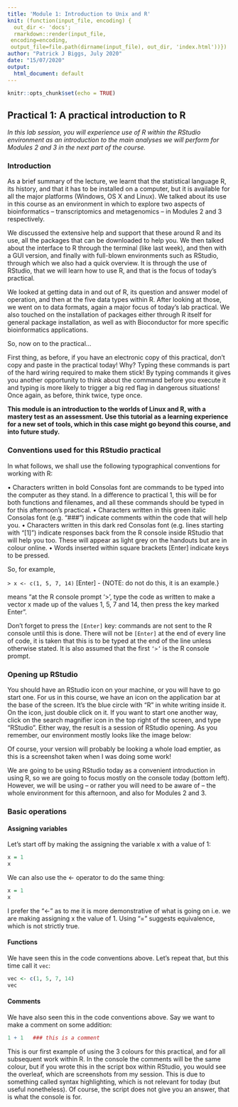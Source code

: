 ```yaml
---
title: 'Module 1: Introduction to Unix and R'
knit: (function(input_file, encoding) {
  out_dir <- 'docs';
  rmarkdown::render(input_file,
 encoding=encoding,
 output_file=file.path(dirname(input_file), out_dir, 'index.html'))})
author: "Patrick J Biggs, July 2020"
date: "15/07/2020"
output:
  html_document: default
---
```


```r
knitr::opts_chunk$set(echo = TRUE)
```

## Practical 1: A practical introduction to R

_In this lab session, you will experience use of R within the RStudio environment as an introduction to the main analyses we will perform for Modules 2 and 3 in the next part of the course._


### Introduction

As a brief summary of the lecture, we learnt that the statistical language R, its history, and that it has to be installed on a computer, but it is available for all the major platforms (Windows, OS X and Linux).  We talked about its use in this course as an environment in which to explore two aspects of bioinformatics – transcriptomics and metagenomics – in Modules 2 and 3 respectively.

We discussed the extensive help and support that these around R and its use, all the packages that can be downloaded to help you.  We then talked about the interface to R through the terminal (like last week), and then with a GUI version, and finally with full-blown environments such as RStudio, through which we also had a quick overview.  It is through the use of RStudio, that we will learn how to use R, and that is the focus of today’s practical.  

We looked at getting data in and out of R, its question and answer model of operation, and then at the five data types within R.  After looking at those, we went on to data formats, again a major focus of today’s lab practical.  We also touched on the installation of packages either through R itself for general package installation, as well as with Bioconductor for more specific bioinformatics applications.

So, now on to the practical…

First thing, as before, if you have an electronic copy of this practical, don’t copy and paste in the practical today! Why?  Typing these commands is part of the hard wiring required to make them stick! By typing commands it gives you another opportunity to think about the command before you execute it and typing is more likely to trigger a big red flag in dangerous situations!  Once again, as before, think twice, type once.

**This module is an introduction to the worlds of Linux and R, with a mastery test as an assessment.  Use this tutorial as a learning experience for a new set of tools, which in this case might go beyond this course, and into future study.**



### Conventions used for this RStudio practical

In what follows, we shall use the following typographical conventions for working with R:

•	Characters written in bold Consolas font are commands to be typed into the computer as they stand.  In a difference to practical 1, this will be for both functions and filenames, and all these commands should be typed in for this afternoon’s practical.
•	Characters written in this green italic Consolas font (e.g. “###”) indicate comments within the code that will help you.
•	Characters written in this dark red Consolas font (e.g. lines starting with “[1]”) indicate responses back from the R console inside RStudio that will help you too.  These will appear as light grey on the handouts but are in colour online.
•	Words inserted within square brackets [Enter] indicate keys to be pressed.

So, for example,

`> x <- c(1, 5, 7, 14)` [Enter]	- {NOTE: do not do this, it is an example.}


means "at the R console prompt ‘>’, type the code as written to make a vector x made up of the values 1, 5, 7 and 14, then press the key marked Enter".

Don't forget to press the `[Enter]` key: commands are not sent to the R console until this is done.  There will not be `[Enter]` at the end of every line of code, it is taken that this is to be typed at the end of the line unless otherwise stated.  It is also assumed that the first `‘>’` is the R console prompt.



### Opening up RStudio

You should have an RStudio icon on your machine, or you will have to go start one.  For us in this course, we have an icon on the application bar at the base of the screen.  It’s the blue circle with “R” in white writing inside it.  On the icon, just double click on it.  If you want to start one another way, click on the search magnifier icon in the top right of the screen, and type “RStudio”.  Either way, the result is a session of RStudio opening.  As you remember, our environment mostly looks like the image below:



Of course, your version will probably be looking a whole load emptier, as this is a screenshot taken when I was doing some work!  

We are going to be using RStudio today as a convenient introduction in using R, so we are going to focus mostly on the console today (bottom left).  However, we will be using – or rather you will need to be aware of – the whole environment for this afternoon, and also for Modules 2 and 3.



### Basic operations 

#### Assigning variables
Let’s start off by making the assigning the variable x with a value of 1:

``` r
x = 1
x
```

We can also use the <- operator to do the same thing:
``` r
x = 1
x
```

I prefer the “<-” as to me it is more demonstrative of what is going on i.e. we are making assigning x the value of 1.  Using “=” suggests equivalence, which is not strictly true.

#### Functions
We have seen this in the code conventions above.  Let’s repeat that, but this time call it `vec`:

``` r
vec <- c(1, 5, 7, 14)
vec
```

#### Comments
We have also seen this in the code conventions above.  Say we want to make a comment on some addition:
```r
1 + 1   ### this is a comment
```

This is our first example of using the 3 colours for this practical, and for all subsequent work within R.  In the console the comments will be the same colour, but if you wrote this in the script box within RStudio, you would see the overleaf, which are screenshots from my session.  This is due to something called syntax highlighting, which is not relevant for today (but useful nonetheless).  Of course, the script does not give you an answer, that is what the console is for.  
